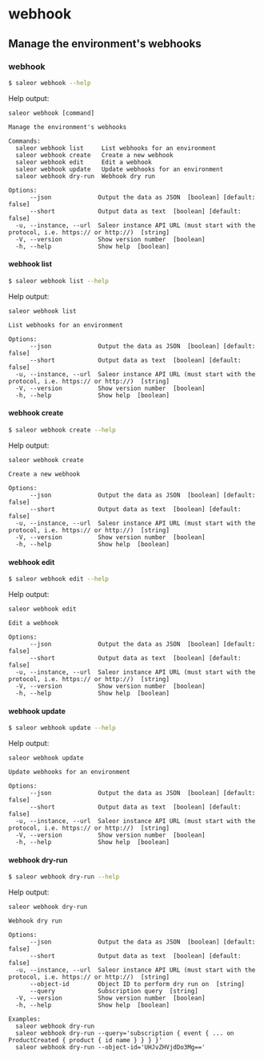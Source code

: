 # webhook

## Manage the environment's webhooks

### webhook

```sh
$ saleor webhook --help
```

Help output:

```
saleor webhook [command]

Manage the environment's webhooks

Commands:
  saleor webhook list     List webhooks for an environment
  saleor webhook create   Create a new webhook
  saleor webhook edit     Edit a webhook
  saleor webhook update   Update webhooks for an environment
  saleor webhook dry-run  Webhook dry run

Options:
      --json             Output the data as JSON  [boolean] [default: false]
      --short            Output data as text  [boolean] [default: false]
  -u, --instance, --url  Saleor instance API URL (must start with the protocol, i.e. https:// or http://)  [string]
  -V, --version          Show version number  [boolean]
  -h, --help             Show help  [boolean]
```

#### webhook list

```sh
$ saleor webhook list --help
```

Help output:

```
saleor webhook list

List webhooks for an environment

Options:
      --json             Output the data as JSON  [boolean] [default: false]
      --short            Output data as text  [boolean] [default: false]
  -u, --instance, --url  Saleor instance API URL (must start with the protocol, i.e. https:// or http://)  [string]
  -V, --version          Show version number  [boolean]
  -h, --help             Show help  [boolean]
```

#### webhook create

```sh
$ saleor webhook create --help
```

Help output:

```
saleor webhook create

Create a new webhook

Options:
      --json             Output the data as JSON  [boolean] [default: false]
      --short            Output data as text  [boolean] [default: false]
  -u, --instance, --url  Saleor instance API URL (must start with the protocol, i.e. https:// or http://)  [string]
  -V, --version          Show version number  [boolean]
  -h, --help             Show help  [boolean]
```

#### webhook edit

```sh
$ saleor webhook edit --help
```

Help output:

```
saleor webhook edit

Edit a webhook

Options:
      --json             Output the data as JSON  [boolean] [default: false]
      --short            Output data as text  [boolean] [default: false]
  -u, --instance, --url  Saleor instance API URL (must start with the protocol, i.e. https:// or http://)  [string]
  -V, --version          Show version number  [boolean]
  -h, --help             Show help  [boolean]
```

#### webhook update

```sh
$ saleor webhook update --help
```

Help output:

```
saleor webhook update

Update webhooks for an environment

Options:
      --json             Output the data as JSON  [boolean] [default: false]
      --short            Output data as text  [boolean] [default: false]
  -u, --instance, --url  Saleor instance API URL (must start with the protocol, i.e. https:// or http://)  [string]
  -V, --version          Show version number  [boolean]
  -h, --help             Show help  [boolean]
```

#### webhook dry-run

```sh
$ saleor webhook dry-run --help
```

Help output:

```
saleor webhook dry-run

Webhook dry run

Options:
      --json             Output the data as JSON  [boolean] [default: false]
      --short            Output data as text  [boolean] [default: false]
  -u, --instance, --url  Saleor instance API URL (must start with the protocol, i.e. https:// or http://)  [string]
      --object-id        Object ID to perform dry run on  [string]
      --query            Subscription query  [string]
  -V, --version          Show version number  [boolean]
  -h, --help             Show help  [boolean]

Examples:
  saleor webhook dry-run
  saleor webhook dry-run --query='subscription { event { ... on ProductCreated { product { id name } } } }'
  saleor webhook dry-run --object-id='UHJvZHVjdDo3Mg=='
```
